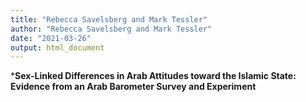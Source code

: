 ```yaml
---
title: "Rebecca Savelsberg and Mark Tessler"
author: "Rebecca Savelsberg and Mark Tessler"
date: "2021-03-26"
output: html_document
---
```


***Sex-Linked Differences in Arab Attitudes toward the Islamic State: Evidence from an Arab Barometer Survey and Experiment**